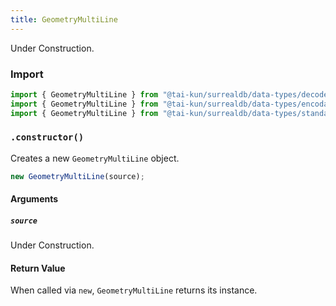 ```yaml
---
title: GeometryMultiLine
---
```



Under Construction.

### Import

```ts
import { GeometryMultiLine } from "@tai-kun/surrealdb/data-types/decode-only";
import { GeometryMultiLine } from "@tai-kun/surrealdb/data-types/encodable";
import { GeometryMultiLine } from "@tai-kun/surrealdb/data-types/standard";
```

### `.constructor()`

Creates a new `GeometryMultiLine` object.

```ts
new GeometryMultiLine(source);
```

#### Arguments

##### `source`

Under Construction.

#### Return Value

When called via `new`, `GeometryMultiLine` returns its instance.
